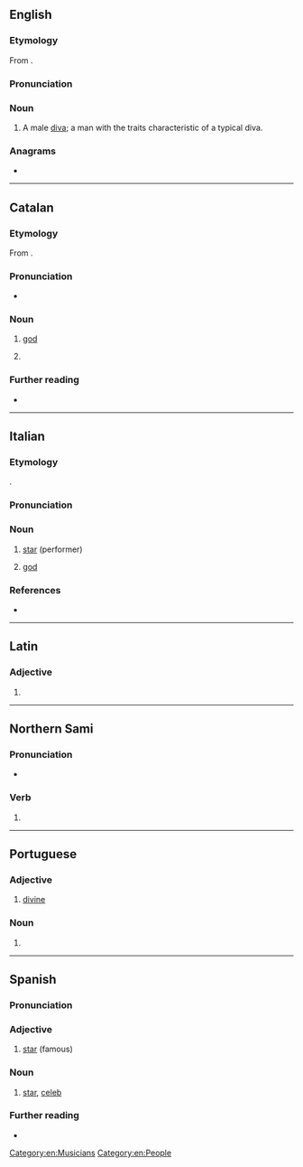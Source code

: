 {{also|диво}}
==English==

===Etymology===
From {{bor|en|it|divo}}.

===Pronunciation===
{{IPA|en|/ˈdiːvoʊ/}}

===Noun===
{{en-noun}}

# A male [[diva]]; a man with the traits characteristic of a typical diva.

===Anagrams===
* {{anagrams|en|a=diov|Ovid|void}}

[[Category:en:Musicians]]
[[Category:en:People]]

----

==Catalan==

===Etymology===
From {{der|ca|la|dīvus}}.

===Pronunciation===
* {{ca-IPA}}

===Noun===
{{ca-noun|m|f=diva}}

# {{lb|ca|obsolete}} [[god]]
#: {{syn|ca|déu}}
# {{l|en|divo}}

===Further reading===
* {{R:IEC2}}

{{C|ca|People}}

----

==Italian==

===Etymology===
{{bor+|it|la|dīvus}}.

===Pronunciation===
{{it-pr|dìvo}}

===Noun===
{{it-noun|m|f=diva}}

# [[star]] (performer)
# {{lb|it|poetic}} [[god]]

===References===
* {{R:it:Trec|divo1}}

----

==Latin==

===Adjective===
{{la-adj-form|dīvō}}

# {{inflection of|la|dīvus||dat//abl|m//n|s}}

----

==Northern Sami==

===Pronunciation===
* {{se-IPA|divọ}}

===Verb===
{{head|se|verb form}}

# {{inflection of|se|divvut||pres|indc|conn|;|2|s|impr|;|impr|conn}}

----

==Portuguese==

===Adjective===
{{pt-adj}}

# {{lb|pt|poetic}} [[divine]]

===Noun===
{{pt-noun|m|f=+}}

# {{rfdef|pt}}

----

==Spanish==

===Pronunciation===
{{es-IPA}}

===Adjective===
{{es-adj}}

# [[star]] (famous)

===Noun===
{{es-noun|m|f=diva}}

# [[star]], [[celeb]]

===Further reading===
* {{R:es:DRAE}}